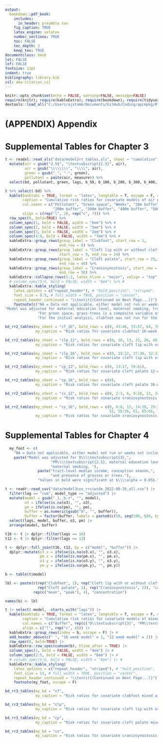 ```yaml
---
output: 
  bookdown::pdf_book:
    includes:
      in_header: preamble.tex
    fig_caption: TRUE
    latex_engine: xelatex
    number_sections: TRUE
    toc: FALSE
    toc_depth: 3
    keep_tex: TRUE
documentclass: book
lot: FALSE
lof: FALSE
fontsize: 12pt
indent: true
bibliography: library.bib
csl: ama-citation.csl
---
```



```r
knitr::opts_chunk$set(echo = FALSE, warning=FALSE, message=FALSE)
require(knitr); require(kableExtra); require(bookdown); require(tidyverse)
devtools::load_all("C:/Users/ajstamm/Documents/GitHub/Coding/apcmpkg/R")
```

<!-- ## References {-}  -->
<!-- from aim 1 --->

<!-- \pagebreak -->

<!-- https://tex.stackexchange.com/questions/85776/change-figure-numbering-for-appendix -->


# (APPENDIX) Appendix {-}

<!-- \counterwithin{table}{section} -->
<!-- \setcounter{table}{0} -->

# Supplemental Tables for Chapter 3

\renewcommand{\thetable}{A.\arabic{table}}

\blandscape

```r
t <- readxl::read_xls("data/model2rr_tables.xls", sheet = "cumulative") %>%
  mutate(air = gsub("2.5$", "\textsubscript{2.5}", air),
         air = gsub("\\\\\\\\", "\\\\", air),
         green = gsub("_", "-", green),
         pollutant = paste(air, measure)) %>%
  select(bd, pollutant, green, lags, b_50, b_100, b_200, b_300, b_400, b_500)

t %>% select(-bd) %>% 
  kable(booktabs = TRUE, format = "latex", longtable = T, escape = F, # 
        caption = "Cumulative risk ratios for covariate models of air pollutant and birth defects pairs with green space, New York State outside New York City, 2002 to 2015", 
        col.names = c("Pollutant", "Green space", "Weeks", "50m buffer", "100m buffer", 
                      "200m buffer", "300m buffer", "400m buffer", "500m buffer"), 
        align = c(rep("l", 2), rep("c", 7))) %>%
  row_spec(0, bold=TRUE) %>%
  column_spec(1, bold = FALSE, width = "6em") %>% # 
  column_spec(2, bold = FALSE, width = "5em") %>% # 
  column_spec(3, bold = FALSE, width = "2em") %>% # 
  column_spec(4:9, bold = FALSE, width = "7em") %>% # 
  kableExtra::group_rows(group_label = "Clubfoot", start_row = 1, 
                         end_row = 8) %>%
  kableExtra::group_rows(group_label = "Cleft lip with or without cleft palate", 
                         start_row = 9, end_row = 24) %>%
  kableExtra::group_rows(group_label = "Cleft palate", start_row = 25, 
                         end_row = 40) %>%
  kableExtra::group_rows(group_label = "Craniosynostosis", start_row = 41, 
                         end_row = 56) %>%
  kableExtra::collapse_rows(1:2, latex_hline = "major", valign = "top") %>%
  # column_spec(5:6, bold = FALSE, width = "8em") %>% # 
  kableExtra::kable_styling(
    latex_options = c("repeat_header"), # "hold_position", "striped", 
    font_size = 9.5, # full_width = TRUE, position = "center", 
    repeat_header_continued = "\\textit{(Continued on Next Page...)}") %>% 
    footnote(c("NA = Data not applicable, either model not run or weeks not included.",
"Model was adjusted for maternal education level, maternal smoking, tract-level median income, conception season, and the indicated green space variable. ", 
               "For green space, grass-trees is a composite variable of grasses and trees and green-water is a composite of grasses, trees, and water.",
               "For the initial analysis, clubfoot was not run for the 12-week model."))

```

\clearpage

```r
bd_rr2_tables(my_sheet = "cf_16", bold_rows = c(0, 43:46, 53:57, 64, 70, 78),
              my_caption = "Risk ratios for covariate clubfoot 16-week models of air pollutant and birth defects pairs with green space, New York State outside New York City, 2002 to 2015")

```

\clearpage

```r
bd_rr2_tables(my_sheet = "clp_12", bold_rows = c(0, 10, 13, 23, 26, 40, 43, 53, 56),
              my_caption = "Risk ratios for covariate cleft lip with or without cleft palate 12-week models of air pollutant and birth defects pairs with green space, New York State outside New York City, 2002 to 2015")

```

\clearpage

```r
bd_rr2_tables(my_sheet = "clp_16", bold_rows = c(0, 19:22, 27:30, 32:33, 36:39, 44:47, 49:50),
              my_caption = "Risk ratios for covariate cleft lip with or without cleft palate 16-week models of air pollutant and birth defects pairs with green space, New York State outside New York City, 2002 to 2015")

```

\clearpage

```r
bd_rr2_tables(my_sheet = "cp_12", bold_rows = c(0, 13:17, 59:61),
              my_caption = "Risk ratios for covariate cleft palate 12-week models of air pollutant and birth defects pairs with green space, New York State outside New York City, 2002 to 2015")

```

\clearpage

```r
bd_rr2_tables(my_sheet = "cp_16", bold_rows = c(0),
              my_caption = "Risk ratios for covariate cleft palate 16-week models of air pollutant and birth defects pairs with green space, New York State outside New York City, 2002 to 2015")

```

\clearpage

```r
bd_rr2_tables(my_sheet = "cs_12", bold_rows = c(0, 2:3, 6, 9:10, 13, 24, 27, 33, 36, 49:50, 61:62),
              my_caption = "Risk ratios for covariate craniosynostosis 12-week models of air pollutant and birth defects pairs with green space, New York State outside New York City, 2002 to 2015")

```

\clearpage

```r
bd_rr2_tables(my_sheet = "cs_16", bold_rows = c(0, 6:8, 12, 14:16, 29:31, 46:48, 
                                                51, 55:56, 61, 65:66, 70),
              my_caption = "Risk ratios for covariate craniosynostosis 16-week models of air pollutant and birth defects pairs with green space, New York State outside New York City, 2002 to 2015")

```

\elandscape

# Supplemental Tables for Chapter 4

\renewcommand{\thetable}{B.\arabic{table}}




```r
  my_foot <- c(
    "NA = Data not applicable, either model not run or weeks not included.",
    paste("Model was adjusted for O\\\\textsubscript{3},",
                     "PM\\\\textsubscript{2.5}, maternal education level,",
                     "maternal smoking, "),
               paste("tract-level median income, conception season,",
                     "and presence of grasses or trees."),
               "Values in bold were significant at $\\\\alpha = 0.05$.")

t <- readr::read_csv("data/model3cov_rrciwide_2022-08-26_all.csv") |>
  filter(lag == "cum", model_type == "adjusted") |> 
  mutate(model = gsub("_1._b.+", "", model), 
         o3 = ifelse(is.na(o3), "", o3),
         pm = ifelse(is.na(pm), "", pm),
         buffer = as.numeric(gsub("b", "", buffer)),
         buffer = factor(buffer, labels = paste0(c(50, seq(100, 500, by = 100)), "m"))) |>
  select(lags, model, buffer, o3, pm) |>
  arrange(model, buffer)

t16 <- t |> dplyr::filter(lags == 16)
t12 <- t |> dplyr::filter(lags == 12)

t <- dplyr::full_join(t16, t12, by = c("model", "buffer")) |>
  dplyr::mutate(o3.x = ifelse(is.na(o3.x), "", o3.x),
                pm.x = ifelse(is.na(pm.x), "", pm.x),
                o3.y = ifelse(is.na(o3.y), "", o3.y),
                pm.y = ifelse(is.na(pm.y), "", pm.y))

b <- table(t$model)

lbl <- paste(c(rep("Clubfoot", 2), rep("Cleft lip with or without cleft palate", 2), 
               rep("Cleft palate", 2), rep("Craniosynostosis", 2)), "case group, weekly", 
             rep(c("mean", "peak"), 4), "concentration")

names(b) <- lbl

t |> select(-model, -starts_with("lags")) |> 
  kable(booktabs = TRUE, format = "latex", longtable = T, escape = F, # 
        caption = "Cumulative risk ratios for covariate models of mixed air pollutants and birth defects, New York State outside New York City, 2002 to 2015", 
        col.names = c("Buffer", rep(c("O\\textsubscript{3}", "PM\\textsubscript{2.5}"), 2)), 
        align = c("l", rep("c", 4))) |>
  kableExtra::group_rows(index = b, escape = F) |> # 
  add_header_above(c(" ", "16 week model" = 2, "12 week model" = 2)) |>
  row_spec(0, bold=TRUE) |>
  kableExtra::row_spec(cumsum(b), hline_after = TRUE) |>
  column_spec(1, bold = FALSE, width = "4em") |> # 
  column_spec(2:5, bold = FALSE, width = "8em") |> # 
  # column_spec(5:6, bold = FALSE, width = "8em") |> # 
  kableExtra::kable_styling(
    latex_options = c("repeat_header", "striped"), # "hold_position", 
    font_size = 11, # full_width = TRUE, position = "center", 
    repeat_header_continued = "\\textit{(Continued on Next Page...)}") |> 
    footnote(my_foot, escape = F)

```

\pagebreak

```r
bd_rr3_tables(my_bd = "cf", 
              my_caption = "Risk ratios for covariate clubfoot mixed air pollutant models, New York State outside New York City, 2002 to 2015")

```

\pagebreak

```r
bd_rr3_tables(my_bd = "clp", 
              my_caption = "Risk ratios for covariate cleft lip with or without cleft palate mixed air pollutant models, New York State outside New York City, 2002 to 2015")

```

\pagebreak

```r
bd_rr3_tables(my_bd = "cp", 
              my_caption = "Risk ratios for covariate cleft palate mixed air pollutant models, New York State outside New York City, 2002 to 2015")

```

\pagebreak

```r
bd_rr3_tables(my_bd = "cs", 
              my_caption = "Risk ratios for covariate craniosynostosis mixed air pollutant models, New York State outside New York City, 2002 to 2015")

```

